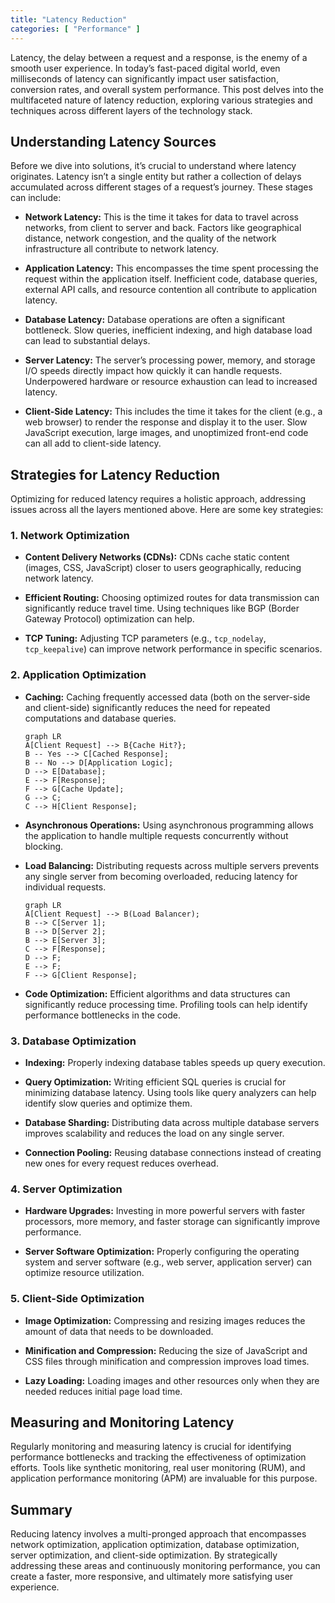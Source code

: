 ```yaml
---
title: "Latency Reduction"
categories: [ "Performance" ]
---
```



Latency, the delay between a request and a response, is the enemy of a smooth user experience.  In today's fast-paced digital world, even milliseconds of latency can significantly impact user satisfaction, conversion rates, and overall system performance. This post delves into the multifaceted nature of latency reduction, exploring various strategies and techniques across different layers of the technology stack.

## Understanding Latency Sources

Before we dive into solutions, it's crucial to understand where latency originates.  Latency isn't a single entity but rather a collection of delays accumulated across different stages of a request's journey.  These stages can include:

* **Network Latency:** This is the time it takes for data to travel across networks, from client to server and back. Factors like geographical distance, network congestion, and the quality of the network infrastructure all contribute to network latency.

* **Application Latency:** This encompasses the time spent processing the request within the application itself.  Inefficient code, database queries, external API calls, and resource contention all contribute to application latency.

* **Database Latency:**  Database operations are often a significant bottleneck.  Slow queries, inefficient indexing, and high database load can lead to substantial delays.

* **Server Latency:**  The server's processing power, memory, and storage I/O speeds directly impact how quickly it can handle requests.  Underpowered hardware or resource exhaustion can lead to increased latency.

* **Client-Side Latency:**  This includes the time it takes for the client (e.g., a web browser) to render the response and display it to the user.  Slow JavaScript execution, large images, and unoptimized front-end code can all add to client-side latency.


## Strategies for Latency Reduction

Optimizing for reduced latency requires a holistic approach, addressing issues across all the layers mentioned above. Here are some key strategies:

### 1. Network Optimization

* **Content Delivery Networks (CDNs):** CDNs cache static content (images, CSS, JavaScript) closer to users geographically, reducing network latency.

* **Efficient Routing:**  Choosing optimized routes for data transmission can significantly reduce travel time.  Using techniques like BGP (Border Gateway Protocol) optimization can help.

* **TCP Tuning:** Adjusting TCP parameters (e.g., `tcp_nodelay`, `tcp_keepalive`) can improve network performance in specific scenarios.

### 2. Application Optimization

* **Caching:** Caching frequently accessed data (both on the server-side and client-side) significantly reduces the need for repeated computations and database queries.

    ```mermaid
    graph LR
    A[Client Request] --> B{Cache Hit?};
    B -- Yes --> C[Cached Response];
    B -- No --> D[Application Logic];
    D --> E[Database];
    E --> F[Response];
    F --> G[Cache Update];
    G --> C;
    C --> H[Client Response];
    ```

* **Asynchronous Operations:**  Using asynchronous programming allows the application to handle multiple requests concurrently without blocking.

* **Load Balancing:** Distributing requests across multiple servers prevents any single server from becoming overloaded, reducing latency for individual requests.

    ```mermaid
    graph LR
    A[Client Request] --> B(Load Balancer);
    B --> C[Server 1];
    B --> D[Server 2];
    B --> E[Server 3];
    C --> F[Response];
    D --> F;
    E --> F;
    F --> G[Client Response];
    ```

* **Code Optimization:**  Efficient algorithms and data structures can significantly reduce processing time. Profiling tools can help identify performance bottlenecks in the code.

### 3. Database Optimization

* **Indexing:**  Properly indexing database tables speeds up query execution.

* **Query Optimization:**  Writing efficient SQL queries is crucial for minimizing database latency.  Using tools like query analyzers can help identify slow queries and optimize them.

* **Database Sharding:**  Distributing data across multiple database servers improves scalability and reduces the load on any single server.

* **Connection Pooling:**  Reusing database connections instead of creating new ones for every request reduces overhead.

### 4. Server Optimization

* **Hardware Upgrades:**  Investing in more powerful servers with faster processors, more memory, and faster storage can significantly improve performance.

* **Server Software Optimization:**  Properly configuring the operating system and server software (e.g., web server, application server) can optimize resource utilization.


### 5. Client-Side Optimization

* **Image Optimization:** Compressing and resizing images reduces the amount of data that needs to be downloaded.

* **Minification and Compression:**  Reducing the size of JavaScript and CSS files through minification and compression improves load times.

* **Lazy Loading:**  Loading images and other resources only when they are needed reduces initial page load time.


## Measuring and Monitoring Latency

Regularly monitoring and measuring latency is crucial for identifying performance bottlenecks and tracking the effectiveness of optimization efforts. Tools like synthetic monitoring, real user monitoring (RUM), and application performance monitoring (APM) are invaluable for this purpose.


## Summary

Reducing latency involves a multi-pronged approach that encompasses network optimization, application optimization, database optimization, server optimization, and client-side optimization.  By strategically addressing these areas and continuously monitoring performance, you can create a faster, more responsive, and ultimately more satisfying user experience.

